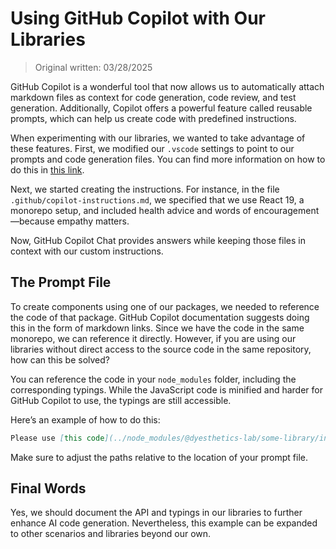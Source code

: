 # Using GitHub Copilot with Our Libraries

> Original written: 03/28/2025

GitHub Copilot is a wonderful tool that now allows us to automatically attach markdown files as context for code generation, code review, and test generation. Additionally, Copilot offers a powerful feature called reusable prompts, which can help us create code with predefined instructions.

When experimenting with our libraries, we wanted to take advantage of these features. First, we modified our `.vscode` settings to point to our prompts and code generation files. You can find more information on how to do this in [this link](https://code.visualstudio.com/docs/copilot/copilot-customization#_define-code-review-custom-instructions).

Next, we started creating the instructions. For instance, in the file `.github/copilot-instructions.md`, we specified that we use React 19, a monorepo setup, and included health advice and words of encouragement—because empathy matters.

Now, GitHub Copilot Chat provides answers while keeping those files in context with our custom instructions.

## The Prompt File

To create components using one of our packages, we needed to reference the code of that package. GitHub Copilot documentation suggests doing this in the form of markdown links. Since we have the code in the same monorepo, we can reference it directly. However, if you are using our libraries without direct access to the source code in the same repository, how can this be solved?

You can reference the code in your `node_modules` folder, including the corresponding typings. While the JavaScript code is minified and harder for GitHub Copilot to use, the typings are still accessible.

Here’s an example of how to do this:

```md
Please use [this code](../node_modules/@dyesthetics-lab/some-library/index.js), which has its corresponding typings in [this file](../node_modules/@dyesthetics-lab/some-library/index.d.ts), to create a new component. Use [this Tailwind CSS file](../globals.css) to complete the variants, keeping in mind the custom CSS variables for the theme shown there.
```

Make sure to adjust the paths relative to the location of your prompt file.

## Final Words

Yes, we should document the API and typings in our libraries to further enhance AI code generation. Nevertheless, this example can be expanded to other scenarios and libraries beyond our own.
